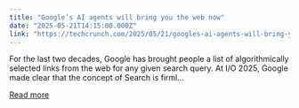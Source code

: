```yaml
---
title: "Google’s AI agents will bring you the web now"
date: "2025-05-21T14:15:00.000Z"
link: "https://techcrunch.com/2025/05/21/googles-ai-agents-will-bring-you-the-web-now/"
---
```


For the last two decades, Google has brought people a list of algorithmically selected links from the web for any given search query. At I/O 2025, Google made clear that the concept of Search is firml...

[Read more](https://techcrunch.com/2025/05/21/googles-ai-agents-will-bring-you-the-web-now/)
